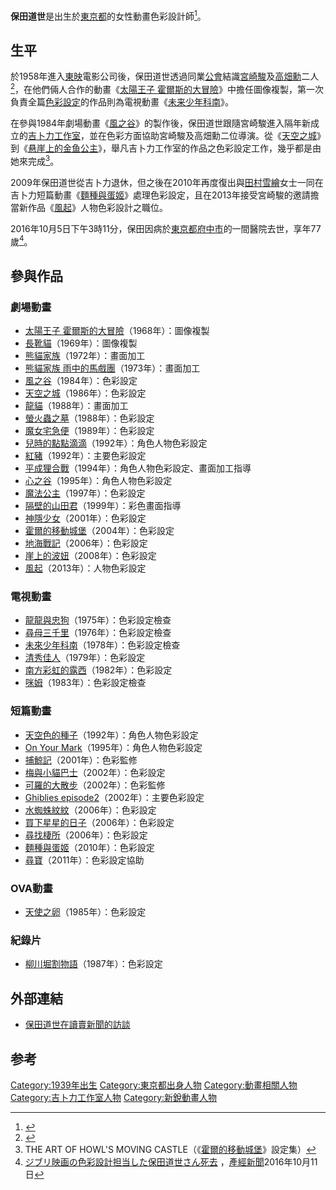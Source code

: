 {{noteTA
|G1=Ghibli
|1=zh-tw:熊貓家族; zh-hk:熊貓小熊貓; zh-cn:熊猫家族; zh-sg:熊猫家族
|2=zh-tw:龍龍與忠狗; zh-hk:義犬報恩; zh-cn:佛兰德的狗; zh-sg:佛兰德的狗
|3=zh-tw:尋母三千里; zh-hk:萬里尋親記; zh-cn:三千里寻母记; zh-sg:三千里寻母记
|4=zh-tw:未來少年柯南; zh-hk:高立的未來世界; zh-cn:未来少年柯南; zh-sg:未来少年柯南
|5=zh-tw:清秀佳人; zh-hk:安妮的故事; zh-cn:红发安妮; zh-sg:红发安妮
}}
{{藝人
|姓名 = 保田道世
|類型 = 幕後
|羅馬拼音 = Yasuda Michiyo
|國籍 = {{JPN}}
|出生日期 = {{Birth date|1939|4|28}}
|出生地點 = [[東京市|東京市]][[中野區|中野區]]
|逝世日期 ={{death date and age|2016|10|5|1939|4|28}}
|逝世地點 = [[東京都|東京都]][[府中市_(東京都)|府中市]]
|職業 = 動畫色彩設計師
|教育程度 = 東京都立石神井高校
|IMDb = 1072230
}}
{{japanese
|japanese= 保田 道世
|kana= やすだ みちよ
|romaji= Yasuda Michiyo
}}
'''保田道世'''{{BD|1939年|4月28日|2016年|10月5日|catIdx=Yasuda Michiyo}}是出生於[[東京都|東京都]]的女性動畫色彩設計師<ref>{{Cite web |url=http://www.ghibli.jp/ponyo/press/profile/ |script-title=ja:映画『崖の上のポニョ』公式サイト - スタッフプロフィール |accessdate=2012-01-22 |work= |publisher=吉卜力工作室 |date= |archive-date=2020-09-20 |archive-url=https://web.archive.org/web/20200920034731/http://www.ghibli.jp/ponyo/press/profile/ |dead-url=no }}</ref>。

== 生平 ==
於1958年進入[[東映|東映]]電影公司後，保田道世透過同業[[公會|公會]]結識[[宮崎駿|宮崎駿]]及[[高畑勳|高畑勳]]二人<ref>{{cite book |script-title=ja:ハウルの動く城 ロマンアルバム |year=2004 |publisher=[[德間書店|德間書店]] |isbn=4-19-720237-7 |page=117頁}}</ref>，在他們倆人合作的動畫《[[太陽王子_霍爾斯的大冒險|太陽王子 霍爾斯的大冒險]]》中擔任圖像複製，第一次負責全篇[[色彩設定|色彩設定]]的作品則為電視動畫《[[未来少年科南|未来少年科南]]》。

在參與1984年劇場動畫《[[風之谷_(電影)|風之谷]]》的製作後，保田道世跟隨宮崎駿進入隔年新成立的[[吉卜力工作室|吉卜力工作室]]，並在色彩方面協助宮崎駿及高畑勳二位導演。從《[[天空之城|天空之城]]》到《[[悬崖上的金鱼公主|悬崖上的金鱼公主]]》，舉凡吉卜力工作室的作品之色彩設定工作，幾乎都是由她來完成<ref>THE ART OF HOWL'S MOVING CASTLE（《[[霍爾的移動城堡|霍爾的移動城堡]]》設定集）</ref>。

2009年保田道世從吉卜力退休，但之後在2010年再度復出與[[田村雪繪|田村雪繪]]女士一同在吉卜力短篇動畫《[[麵種與蛋姬|麵種與蛋姬]]》處理色彩設定，且在2013年接受宮崎駿的邀請擔當新作品《[[起風了|風起]]》人物色彩設計之職位。

2016年10月5日下午3時11分，保田因病於[[東京都|東京都]][[府中市_(東京都)|府中市]]的一間醫院去世，享年77歲<ref>[http://www.sankei.com/entertainments/news/161011/ent1610110014-n1.html ジブリ映画の色彩設計担当した保田道世さん死去] {{Wayback|url=http://www.sankei.com/entertainments/news/161011/ent1610110014-n1.html |date=20190527152410 }}，[[產經新聞|產經新聞]]2016年10月11日</ref>。

== 參與作品 ==
=== 劇場動畫 ===
* [[太陽王子_霍爾斯的大冒險|太陽王子 霍爾斯的大冒險]]（1968年）：圖像複製
* [[長靴貓_(動畫電影)|長靴貓]]（1969年）：圖像複製
* [[熊貓家族|熊貓家族]]（1972年）：畫面加工
* [[熊貓家族_雨中的馬戲團|熊貓家族 雨中的馬戲團]]（1973年）：畫面加工
* [[風之谷_(電影)|風之谷]]（1984年）：色彩設定
* [[天空之城|天空之城]]（1986年）：色彩設定
* [[龍貓|龍貓]]（1988年）：畫面加工
* [[螢火蟲之墓|螢火蟲之墓]]（1988年）：色彩設定
* [[魔女宅急便|魔女宅急便]]（1989年）：色彩設定
* [[兒時的點點滴滴|兒時的點點滴滴]]（1992年）：角色人物色彩設定
* [[紅豬|紅豬]]（1992年）：主要色彩設定
* [[平成狸合戰|平成狸合戰]]（1994年）：角色人物色彩設定、畫面加工指導
* [[心之谷|心之谷]]（1995年）：角色人物色彩設定
* [[魔法公主|魔法公主]]（1997年）：色彩設定
* [[隔壁的山田君|隔壁的山田君]]（1999年）：彩色畫面指導
* [[神隱少女|神隱少女]]（2001年）：色彩設定
* [[霍爾的移動城堡|霍爾的移動城堡]]（2004年）：色彩設定
* [[地海戰記|地海戰記]]（2006年）：色彩設定
* [[崖上的波妞|崖上的波妞]]（2008年）：色彩設定
* [[起風了|風起]]（2013年）：人物色彩設定

=== 電視動畫 ===
* [[龍龍與忠狗|龍龍與忠狗]]（1975年）：色彩設定檢查
* [[尋母三千里|尋母三千里]]（1976年）：色彩設定檢查
* [[未來少年科南|未來少年科南]]（1978年）：色彩設定檢查
* [[清秀佳人|清秀佳人]]（1979年）：色彩設定
* [[南方彩虹的露西|南方彩虹的露西]]（1982年）：色彩設定
* [[咪姆|咪姆]]（1983年）：色彩設定檢查

=== 短篇動畫 ===
* [[天空色的種子|天空色的種子]]（1992年）：角色人物色彩設定
* [[On_Your_Mark|On Your Mark]]（1995年）：角色人物色彩設定
* [[捕鯨記|捕鯨記]]（2001年）：色彩監修
* [[梅與小貓巴士|梅與小貓巴士]]（2002年）：色彩設定
* [[可羅的大散步|可羅的大散步]]（2002年）：色彩監修
* [[Ghiblies_episode2|Ghiblies episode2]]（2002年）：主要色彩設定
* [[水蜘蛛紋紋|水蜘蛛紋紋]]（2006年）：色彩設定
* [[買下星星的日子|買下星星的日子]]（2006年）：色彩設定
* [[尋找棲所|尋找棲所]]（2006年）：色彩設定
* [[麵種與蛋姬|麵種與蛋姬]]（2010年）：色彩設定
* [[尋寶_(吉卜力動畫)|尋寶]]（2011年）：色彩設定協助

=== OVA動畫 ===
* [[天使之卵_(動畫)|天使之卵]]（1985年）：色彩設定

=== 紀錄片 ===
* [[柳川堀割物語|柳川堀割物語]]（1987年）：色彩設定

== 外部連結 ==
* {{ja}}[http://www.yomiuri.co.jp/entertainment/ghibli/cnt_interview_yasuda.htm 保田道世在讀賣新聞的訪談] {{Wayback|url=http://www.yomiuri.co.jp/entertainment/ghibli/cnt_interview_yasuda.htm |date=20140222041259 }}

== 参考 ==
{{reflist}}

{{DEFAULTSORT:Yasuda Michiyo}}
[[Category:1939年出生|Category:1939年出生]]
[[Category:東京都出身人物|Category:東京都出身人物]]
[[Category:動畫相關人物|Category:動畫相關人物]]
[[Category:吉卜力工作室人物|Category:吉卜力工作室人物]]
[[Category:新銳動畫人物|Category:新銳動畫人物]]